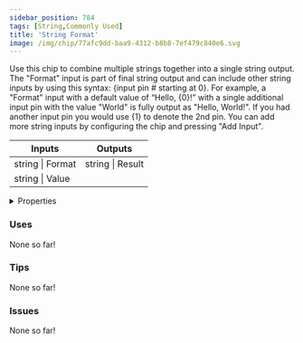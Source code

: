 ```yaml
---
sidebar_position: 784
tags: [String,Commonly Used]
title: 'String Format'
image: /img/chip/77afc9dd-baa9-4312-b8b8-7ef479c840e6.svg
---
```


Use this chip to combine multiple strings together into a single string output. The "Format" input is part of final string output and can include other string inputs by using this syntax: \{input pin # starting at 0\}. For example, a "Format" input with a default value of “Hello, \{0\}!” with a single additional input pin with the value "World" is fully output as "Hello, World!". If you had another input pin you would use \{1\} to denote the 2nd pin. You can add more string inputs by configuring the chip and pressing "Add Input".



<IChip uuid="77afc9dd-baa9-4312-b8b8-7ef479c840e6"/>

<table><thead><tr><th>Inputs</th><th>Outputs</th></tr></thead><tbody><tr><td>string | Format</td><td>string | Result</td></tr><tr><td>string | Value</td><td /></tr></tbody></table>

<details>
  <summary>Properties</summary>
  <div>
    <div>
    <table>
      <tbody>
        <tr>
          <td>Is beta required?</td>
          <td>No</td>
        </tr>
        <tr>
          <td>Is chip a trolling risk?</td>
          <td>No</td>
        </tr>
        <tr>
          <td>Is chip a role assignment risk?</td>
          <td>No</td>
        </tr>
        <tr>
          <td>Chip UUID</td>
          <td>77afc9dd-baa9-4312-b8b8-7ef479c840e6</td>
        </tr>
        <tr>
          <td>Room availability</td>
          <td>Available everywhere</td>
        </tr>
      </tbody>
    </table>
    </div>
  </div>
</details>

### Uses

None so far!

### Tips

None so far!

### Issues

None so far!